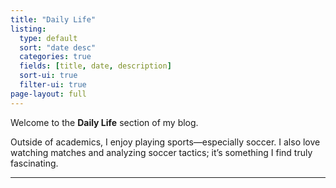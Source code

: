 ```yaml
---
title: "Daily Life"
listing: 
  type: default
  sort: "date desc"
  categories: true
  fields: [title, date, description]
  sort-ui: true
  filter-ui: true
page-layout: full
---
```


Welcome to the **Daily Life** section of my blog.  

Outside of academics, I enjoy playing sports—especially soccer. I also love watching matches and analyzing soccer tactics; it's something I find truly fascinating.   

---
